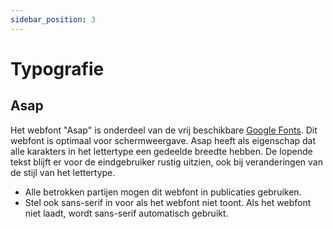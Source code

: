 ```yaml
---
sidebar_position: 3
---
```


# Typografie

## Asap

Het webfont "Asap" is onderdeel van de vrij beschikbare [Google Fonts](https://fonts.google.com/specimen/Asap). Dit webfont is optimaal voor schermweergave. Asap heeft als eigenschap dat alle karakters in het lettertype een gedeelde breedte hebben. De lopende tekst blijft er voor de eindgebruiker rustig uitzien, ook bij veranderingen van de stijl van het lettertype.

- Alle betrokken partijen mogen dit webfont in publicaties gebruiken.
- Stel ook sans-serif in voor als het webfont niet toont. Als het webfont niet laadt, wordt sans-serif automatisch gebruikt.
